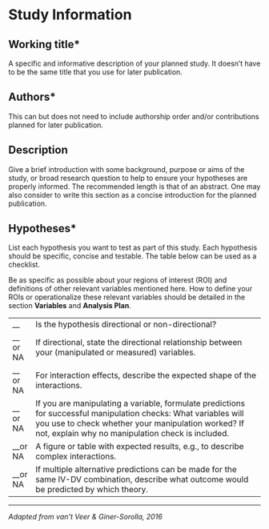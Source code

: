 # Study Information

## Working title*

A specific and informative description of your planned study. It doesn't have to
be the same title that you use for later publication.

## Authors*

This can but does not need to include authorship order and/or contributions
planned for later publication.

## Description

Give a brief introduction with some background, purpose or aims of the study, or
broad research question to help to ensure your hypotheses are properly informed.
The recommended length is that of an abstract. One may also consider to write
this section as a concise introduction for the planned publication.

## Hypotheses*

List each hypothesis you want to test as part of this study. Each hypothesis
should be specific, concise and testable. The table below can be used as a
checklist.

Be as specific as possible about your regions of interest (ROI) and definitions
of other relevant variables mentioned here. How to define your ROIs or
operationalize these relevant variables should be detailed in the section
**Variables** and **Analysis Plan**.

|            |                                                                                                                                                                                                                             |
| ---------- | --------------------------------------------------------------------------------------------------------------------------------------------------------------------------------------------------------------------------- |
| \_\_       | Is the hypothesis directional or non-directional?                                                                                                                                                                           |
| \_\_ or NA | If directional, state the directional relationship between your (manipulated or measured) variables.                                                                                                                        |
| \_\_ or NA | For interaction effects, describe the expected shape of the interactions.                                                                                                                                                   |
| \_\_ or NA | If you are manipulating a variable, formulate predictions for successful manipulation checks: What variables will you use to check whether your manipulation worked? If not, explain why no manipulation check is included. |
| \_\_or NA  | A figure or table with expected results, e.g., to describe complex interactions.                                                                                                                                            |
| \_\_or NA  | If multiple alternative predictions can be made for the same IV-DV combination, describe what outcome would be predicted by which theory.                                                                                   |

---

_Adapted from van't Veer & Giner-Sorolla, 2016_
